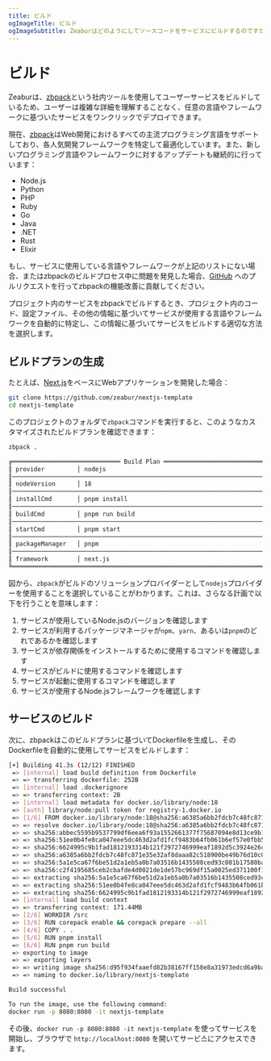 ```yaml
---
title: ビルド
ogImageTitle: ビルド
ogImageSubtitle: Zeaburはどのようにしてソースコードをサービスにビルドするのですか？
---
```


# ビルド

Zeaburは、[zbpack](https://github.com/zeabur/zbpack)という社内ツールを使用してユーザーサービスをビルドしているため、ユーザーは複雑な詳細を理解することなく、任意の言語やフレームワークに基づいたサービスをワンクリックでデプロイできます。

現在、[zbpack](https://github.com/zeabur/zbpack)はWeb開発におけるすべての主流プログラミング言語をサポートしており、各人気開発フレームワークを特定して最適化しています。また、新しいプログラミング言語やフレームワークに対するアップデートも継続的に行っています：

- Node.js
- Python
- PHP
- Ruby
- Go
- Java
- .NET
- Rust
- Elixir

もし、サービスに使用している言語やフレームワークが上記のリストにない場合、またはzbpackのビルドプロセス中に問題を発見した場合、[GitHub](https://github.com/zeabur/zbpack/pulls) へのプルリクエストを行ってzbpackの機能改善に貢献してください。

プロジェクト内のサービスをzbpackでビルドするとき、プロジェクト内のコード、設定ファイル、その他の情報に基づいてサービスが使用する言語やフレームワークを自動的に特定し、この情報に基づいてサービスをビルドする適切な方法を選択します。

## ビルドプランの生成

たとえば、[Next.js](https://nextjs.org/)をベースにWebアプリケーションを開発した場合：

```bash
git clone https://github.com/zeabur/nextjs-template
cd nextjs-template
```

このプロジェクトのフォルダで`zbpack`コマンドを実行すると、このようなカスタマイズされたビルドプランを確認できます：

```bash
zbpack .

╔══════════════════════════════ Build Plan ═════════════════════════════╗
║ provider         │ nodejs                                             ║
║───────────────────────────────────────────────────────────────────────║
║ nodeVersion      │ 18                                                 ║
║───────────────────────────────────────────────────────────────────────║
║ installCmd       │ pnpm install                                       ║
║───────────────────────────────────────────────────────────────────────║
║ buildCmd         │ pnpm run build                                     ║
║───────────────────────────────────────────────────────────────────────║
║ startCmd         │ pnpm start                                         ║
║───────────────────────────────────────────────────────────────────────║
║ packageManager   │ pnpm                                               ║
║───────────────────────────────────────────────────────────────────────║
║ framework        │ next.js                                            ║
╚═══════════════════════════════════════════════════════════════════════╝
```

図から、`zbpack`がビルドのソリューションプロバイダーとして`nodejs`プロバイダーを使用することを選択していることがわかります。これは、さらなる計画で以下を行うことを意味します：

1. サービスが使用しているNode.jsのバージョンを確認します
2. サービスが利用するパッケージマネージャが`npm`、`yarn`、あるいは`pnpm`のどれであるかを確認します
3. サービスが依存関係をインストールするために使用するコマンドを確認します
4. サービスがビルドに使用するコマンドを確認します
5. サービスが起動に使用するコマンドを確認します
6. サービスが使用するNode.jsフレームワークを確認します

## サービスのビルド

次に、zbpackはこのビルドプランに基づいてDockerfileを生成し、そのDockerfileを自動的に使用してサービスをビルドします：

```bash
[+] Building 41.3s (12/12) FINISHED                                                                     docker:orbstack
 => [internal] load build definition from Dockerfile                                                               0.0s
 => => transferring dockerfile: 252B                                                                               0.0s
 => [internal] load .dockerignore                                                                                  0.0s
 => => transferring context: 2B                                                                                    0.0s
 => [internal] load metadata for docker.io/library/node:18                                                         5.8s
 => [auth] library/node:pull token for registry-1.docker.io                                                        0.0s
 => [1/6] FROM docker.io/library/node:18@sha256:a6385a6bb2fdcb7c48fc871e35e32af8daaa82c518900be49b76d10c005864c2   6.9s
 => => resolve docker.io/library/node:18@sha256:a6385a6bb2fdcb7c48fc871e35e32af8daaa82c518900be49b76d10c005864c2   0.0s
 => => sha256:abbec5595b9537799df6eea6f93a1552661377f75687094e8d13ce9b179b497d 2.00kB / 2.00kB                     0.0s
 => => sha256:51ee0b4fe8ca047eee5dc463d2afd1fcf9483b64fb061b6ef57e0fbb57f8d47d 2.21MB / 2.21MB                     0.9s
 => => sha256:6624995c9b1fad1812193314b121f2972746999eaf1892d5c3924e26c09b9180 452B / 452B                         0.7s
 => => sha256:a6385a6bb2fdcb7c48fc871e35e32af8daaa82c518900be49b76d10c005864c2 1.21kB / 1.21kB                     0.0s
 => => sha256:5a1e5ca67f6be51d2a1eb5a0b7a03516b1435508ced93c081b17580ba61cdc5a 45.96MB / 45.96MB                   3.0s
 => => sha256:c2f4195685ceb2cbafde4d0021de1de57bc969df15a0025ed371100f1cccf364 7.54kB / 7.54kB                     0.0s
 => => extracting sha256:5a1e5ca67f6be51d2a1eb5a0b7a03516b1435508ced93c081b17580ba61cdc5a                          3.7s
 => => extracting sha256:51ee0b4fe8ca047eee5dc463d2afd1fcf9483b64fb061b6ef57e0fbb57f8d47d                          0.0s
 => => extracting sha256:6624995c9b1fad1812193314b121f2972746999eaf1892d5c3924e26c09b9180                          0.0s
 => [internal] load build context                                                                                  5.0s
 => => transferring context: 171.44MB                                                                              5.0s
 => [2/6] WORKDIR /src                                                                                             0.8s
 => [3/6] RUN corepack enable && corepack prepare --all                                                            7.5s
 => [4/6] COPY . .                                                                                                 2.4s
 => [5/6] RUN pnpm install                                                                                         7.0s
 => [6/6] RUN pnpm run build                                                                                       8.6s
 => exporting to image                                                                                             2.3s
 => => exporting layers                                                                                            2.3s
 => => writing image sha256:d95f934faaefd82b38167ff158e8a31973edcd6a9ba7cc361999080345e80e38                       0.0s
 => => naming to docker.io/library/nextjs-template                                                                 0.0s

Build successful

To run the image, use the following command:
docker run -p 8080:8080 -it nextjs-template
```

その後、`docker run -p 8080:8080 -it nextjs-template` を使ってサービスを開始し、ブラウザで `http://localhost:8080` を開いてサービ스にアクセスできます。
